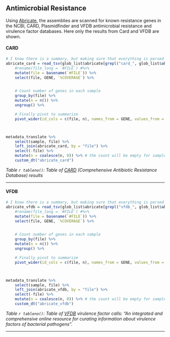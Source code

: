 ## Antimicrobial Resistance

Using [Abricate](https://github.com/tseemann/abricate#abricate), the assemblies are scanned for known resistance genes in the NCBI, CARD, Plasmidfinder and VFDB antimicrobial resistance and virulence factor databases. Here only the results from Card and VFDB are shown.

#### CARD

```r

# I know there is a summary, but making sure that everything is parsed as numbers is just easier if I do my own pivot.
abricate_card = read_tsv(glob_list$abricate[grepl("card_", glob_list$abricate)], na = ".") %>%
    #rename(file_long = `#FILE`) #%>%
    mutate(file = basename(`#FILE`)) %>%
    select(file, GENE, `%COVERAGE`) %>%


    # Count number of genes in each sample
    group_by(file) %>%
    mutate(n = n()) %>%
    ungroup() %>%

    # Finally pivot to summarize
    pivot_wider(id_cols = c(file, n), names_from = GENE, values_from = `%COVERAGE`)



metadata_translate %>% 
    select(sample, file) %>%
    left_join(abricate_card, by = "file") %>%
    select(-file) %>%
    mutate(n = coalesce(n, 0)) %>% # the count will be empty for samples without matches otherwise
    custom_dt("abricate_card")

```

*Table `r tableno()`: Table of [CARD](https://card.mcmaster.ca/) (Comprehensive Antibiotic Resistance Database) results*

---

#### VFDB

```r

# I know there is a summary, but making sure that everything is parsed as numbers is just easier if I do my own pivot.
abricate_vfdb = read_tsv(glob_list$abricate[grepl("vfdb_", glob_list$abricate)], na = ".") %>%
    #rename(file_long = `#FILE`) #%>%
    mutate(file = basename(`#FILE`)) %>%
    select(file, GENE, `%COVERAGE`) %>%


    # Count number of genes in each sample
    group_by(file) %>%
    mutate(n = n()) %>%
    ungroup() %>%

    # Finally pivot to summarize
    pivot_wider(id_cols = c(file, n), names_from = GENE, values_from = `%COVERAGE`)



metadata_translate %>% 
    select(sample, file) %>%
    left_join(abricate_vfdb, by = "file") %>%
    select(-file) %>%
    mutate(n = coalesce(n, 0)) %>% # the count will be empty for samples without matches otherwise
    custom_dt("abricate_vfdb")


```

*Table `r tableno()`: Table of [VFDB](http://www.mgc.ac.cn/VFs/main.htm) virulence factor calls: "An integrated and comprehensive online resource for curating information about virulence factors of bacterial pathogens".*



---